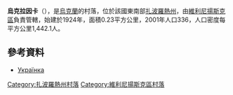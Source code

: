 {{coord|47|54|47|N|35|21|18|E|scale:30000|display=title}}

'''烏克拉因卡'''（{{lang-uk|Українка}}），是[[烏克蘭|烏克蘭]]的村落，位於該國東南部[[扎波羅熱州|扎波羅熱州]]，由[[維利尼揚斯克區|維利尼揚斯克區]]負責管轄，始建於1924年，面積0.23平方公里，2001年人口336，人口密度每平方公里1,442.1人。

==參考資料==
* [http://gska2.rada.gov.ua/pls/z7502/A005?rdat1=02.01.2008&rf7571=12076 Українка]{{dead link|date=2018年3月 |bot=InternetArchiveBot |fix-attempted=yes }}

[[Category:扎波羅熱州村落|Category:扎波羅熱州村落]]
[[Category:維利尼揚斯克區村落|Category:維利尼揚斯克區村落]]


{{Zaporizhia-geo-stub}}